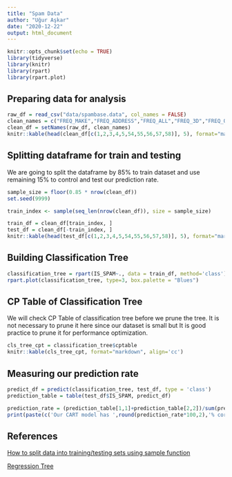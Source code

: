 ```yaml
---
title: "Spam Data"
author: "Uğur Aşkar"
date: "2020-12-22"
output: html_document
---
```


```r
knitr::opts_chunk$set(echo = TRUE)
library(tidyverse)
library(knitr)
library(rpart)
library(rpart.plot)
```

## Preparing data for analysis

```r
raw_df = read_csv("data/spambase.data", col_names = FALSE)
clean_names = c("FREQ_MAKE","FREQ_ADDRESS","FREQ_ALL","FREQ_3D","FREQ_OUR","FREQ_OVER","FREQ_REMOVE","FREQ_INTERNET","FREQ_ORDER","FREQ_MAIL","FREQ_RECEIVE","FREQ_WILL","FREQ_PEOPLE","FREQ_REPORT","FREQ_ADDRESSES","FREQ_FREE","FREQ_BUSINESS","FREQ_EMAIL","FREQ_YOU","FREQ_CREDIT","FREQ_YOUR","FREQ_FONT","FREQ_000","FREQ_MONEY","FREQ_HP","FREQ_HPL","FREQ_GEORGE","FREQ_650","FREQ_LAB","FREQ_LABS","FREQ_TELNET","FREQ_857","FREQ_DATA","FREQ_415","FREQ_85","FREQ_TECHNOLOGY","FREQ_1999","FREQ_PARTS","FREQ_PM","FREQ_DIRECT","FREQ_CS","FREQ_MEETING","FREQ_ORIGINAL","FREQ_PROJECT","FREQ_RE","FREQ_EDU","FREQ_TABLE","FREQ_CONFERENCE","FREQ_;","FREQ_(","FREQ_[","FREQ_!","FREQ_$","FREQ_#","LENGTH_AVERAGE","LENGTH_LONGEST","LENGTH_TOTAL","IS_SPAM")
clean_df = setNames(raw_df, clean_names)
knitr::kable(head(clean_df[c(1,2,3,4,5,54,55,56,57,58)], 5), format="markdown", align='cc')
```

## Splitting dataframe for train and testing

We are going to split the dataframe by 85% to train dataset and use remaining 15% to control and test our prediction rate. 

```r
sample_size = floor(0.85 * nrow(clean_df))
set.seed(9999)

train_index <- sample(seq_len(nrow(clean_df)), size = sample_size)

train_df = clean_df[train_index, ]
test_df = clean_df[-train_index, ]
knitr::kable(head(test_df[c(1,2,3,4,5,54,55,56,57,58)], 5), format="markdown", align='cc')
```
## Building Classification Tree

```r
classification_tree = rpart(IS_SPAM~., data = train_df, method='class')
rpart.plot(classification_tree, type=3, box.palette = "Blues")
```
## CP Table of Classification Tree

We will check CP Table of classification tree before we prune the tree. It is not necessary to prune it here since our dataset is small but It is good practice to prune it for performance optimization.

```r
cls_tree_cpt = classification_tree$cptable
knitr::kable(cls_tree_cpt, format="markdown", align='cc')
```
## Measuring our prediction rate

```r
predict_df = predict(classification_tree, test_df, type = 'class')
prediction_table = table(test_df$IS_SPAM, predict_df)

prediction_rate = (prediction_table[1,1]+prediction_table[2,2])/sum(prediction_table)
print(paste(c('Our CART model has ',round(prediction_rate*100,2),'% correct prediction rate.'), collapse = ""))
```

## References

[How to split data into training/testing sets using sample function](https://stackoverflow.com/questions/17200114/how-to-split-data-into-training-testing-sets-using-sample-function)

[Regression Tree](https://www.rdocumentation.org/packages/rpart/versions/4.1-15/topics/rpart)